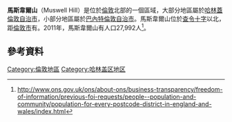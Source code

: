 {{Infobox UK place
|country =    英格蘭
|region= 倫敦
|official_name            = Muswell Hill
|latitude                 = 51.592
|longitude                = -0.143
|constituency_westminster = [[Hornsey_and_Wood_Green_(UK_Parliament_constituency)|Hornsey and Wood Green]]
|post_town                = LONDON
|postcode_area            = s
|postcode_district        = N10
|london_borough           = Haringey
|london_borough1=          Barnet
|dial_code                = 020
|os_grid_reference        = TQ287897
|static_image_name        = Muswell hill broadway.jpg
|static_image_caption     = Muswell Hill Broadway
}}
'''馬斯韋爾山'''（Muswell Hill）是位於[[倫敦|倫敦]]北部的一個區域，大部分地區屬於[[哈林蓋倫敦自治市|哈林蓋倫敦自治市]]，小部分地區屬於[[巴內特倫敦自治市|巴內特倫敦自治市]]。馬斯韋爾山位於[[查令十字|查令十字]]以北{{convert|5.8|mi|km|0}}，距[[倫敦市|倫敦市]]有{{convert|5.6|mi|km|0}}。2011年，馬斯韋爾山有人口27,992人<ref>http://www.ons.gov.uk/ons/about-ons/business-transparency/freedom-of-information/previous-foi-requests/people--population-and-community/population-for-every-postcode-district-in-england-and-wales/index.html</ref>。

==參考資料==
{{Reflist}}
[[Category:倫敦地區|Category:倫敦地區]]
[[Category:哈林盖区地区|Category:哈林盖区地区]]